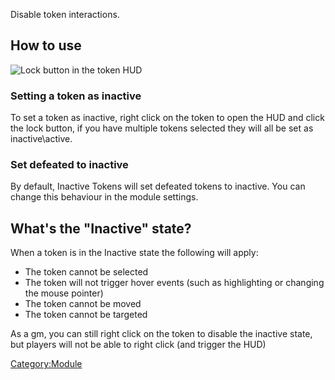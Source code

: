 Disable token interactions.

## How to use

![Lock button in the token HUD](Itbutton.png
"Lock button in the token HUD")

### Setting a token as inactive

To set a token as inactive, right click on the token to open the HUD and
click the lock button, if you have multiple tokens selected they will
all be set as inactive\\active.

### Set defeated to inactive

By default, Inactive Tokens will set defeated tokens to inactive. You
can change this behaviour in the module settings.

## What's the "Inactive" state?

When a token is in the Inactive state the following will apply:

  - The token cannot be selected
  - The token will not trigger hover events (such as highlighting or
    changing the mouse pointer)
  - The token cannot be moved
  - The token cannot be targeted

As a gm, you can still right click on the token to disable the inactive
state, but players will not be able to right click (and trigger the HUD)

[Category:Module](Category:Module "wikilink")
